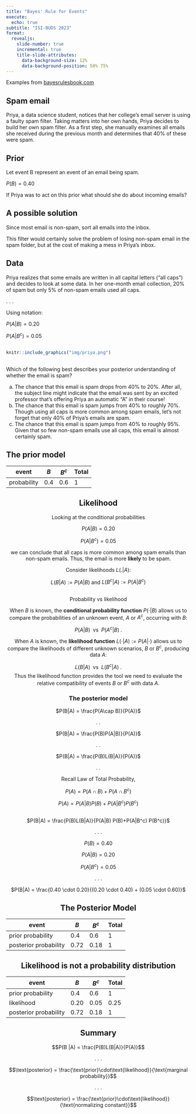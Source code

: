 ```yaml
---
title: "Bayes' Rule for Events"
execute:
  echo: true
subtitle: "ISI-BUDS 2023"
format: 
  revealjs:
    slide-number: true
    incremental: true
    title-slide-attributes: 
      data-background-size: 12%
      data-background-position: 50% 75%
---
```



Examples from [bayesrulesbook.com](https://bayesrulesbook.com)


## Spam email

Priya, a data science student, notices that her college's email server is using a faulty spam filter.  Taking matters into her own hands, Priya decides to build her own spam filter.  As a first step, she manually examines all emails she received during the previous month and determines that 40% of these were spam.  



## Prior 

Let event B represent an event of an email being spam.

$P(B) = 0.40$

If Priya was to act on this prior what should she do about incoming emails?



## A possible solution

Since most email is non-spam, sort all emails into the inbox.  

This filter would certainly solve the problem of losing non-spam email in the spam folder, but at the cost of making a mess in Priya's inbox.  



## Data

Priya realizes that some emails are written in all capital letters ("all caps") and decides to look at some data. In her one-month email collection, 20% of spam but only 5% of non-spam emails used all caps. 

. . .

Using notation:

$P(A|B) = 0.20$

$P(A|B^c) = 0.05$

##

```r
knitr::include_graphics("img/priya.png")

```


##


Which of the following best describes your posterior understanding of whether the email is spam?


a. The chance that this email is spam drops from 40% to 20%.  After all, the subject line might indicate that the email was sent by an excited professor that's offering Priya an automatic "A" in their course!  
b. The chance that this email is spam jumps from 40% to roughly 70%.  Though using all caps is more common among spam emails, let's not forget that only 40% of Priya's emails are spam.  
c. The chance that this email is spam jumps from 40% to roughly 95%.  Given that so few non-spam emails use all caps, this email is almost certainly spam.



## The prior model

<div align="center">

| event       | $B$ | $B^c$ | Total |
|-------------|-----|-------|-------|
| probability | 0.4 | 0.6   | 1     |




## Likelihood

Looking at the conditional probabilities

$P(A|B) = 0.20$

$P(A|B^c) = 0.05$

we can conclude that all caps is more common among spam emails than non-spam emails. Thus, the email is more **likely** to be spam. 

Consider likelihoods $L(.|A)$:

$L(B|A) := P(A|B)$ and $L(B^c|A) := P(A|B^c)$



## 

Probability vs likelihood   

When $B$ is known, the __conditional probability function__ $P(\cdot | B)$ allows us to compare the probabilities of an unknown event, $A$ or $A^c$, occurring with $B$: 

$$P(A|B) \; \text{ vs } \; P(A^c|B) \; .$$  

When $A$ is known, the __likelihood function__ $L( \cdot | A) := P(A | \cdot)$ allows us to compare the likelihoods of different unknown scenarios, $B$ or $B^c$, producing data $A$:

$$L(B|A) \; \text{ vs } \; L(B^c|A) \; .$$
Thus the likelihood function provides the tool we need to evaluate the relative compatibility of events $B$ or $B^c$ with data $A$. 



### The posterior model

$P(B|A) = \frac{P(A\cap B)}{P(A)}$

. .

$P(B|A) = \frac{P(B)P(A|B)}{P(A)}$

. .

$P(B|A) = \frac{P(B)L(B|A)}{P(A)}$

. .

Recall Law of Total Probability,     

$P(A) = P(A\cap B) + P(A\cap B^c)$

$P(A) = P(A|B)P(B) + P(A|B^c)P(B^c)$

##


$P(B|A) = \frac{P(B)L(B|A)}{P(A|B) P(B)+P(A|B^c) P(B^c)}$


. . .

$P(B) = 0.40$

$P(A|B) = 0.20$

$P(A|B^c) = 0.05$



. . .

$P(B|A) = \frac{0.40 \cdot 0.20}{(0.20 \cdot 0.40) + (0.05 \cdot 0.60)}$



## The Posterior Model

<div align="center">

| event                 | $B$  | $B^c$ | Total |
|-----------------------|------|-------|-------|
| prior probability     | 0.4  | 0.6   | 1     |
| posterior probability | 0.72 | 0.18  | 1     |





## Likelihood is not a probability distribution


| event                 | $B$  | $B^c$ | Total |
|-----------------------|------|-------|-------|
| prior probability     | 0.4  | 0.6   | 1     |
| likelihood            | 0.20 | 0.05  | 0.25  |
| posterior probability | 0.72 | 0.18  | 1     |




## Summary

$$P(B |A) = \frac{P(B)L(B|A)}{P(A)}$$

. . .

$$\text{posterior} = \frac{\text{prior}\cdot\text{likelihood}}{\text{marginal probability}}$$

. . .

$$\text{posterior} = \frac{\text{prior}\cdot\text{likelihood}}{\text{normalizing constant}}$$
